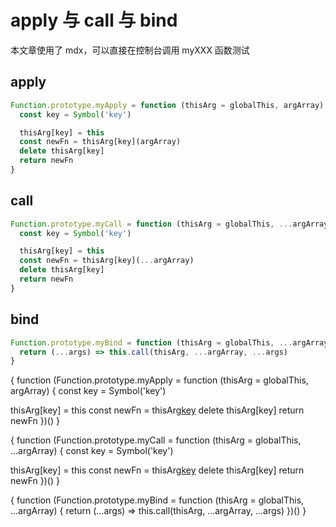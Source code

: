 # apply 与 call 与 bind

本文章使用了 mdx，可以直接在控制台调用 myXXX 函数测试

## apply

```js
Function.prototype.myApply = function (thisArg = globalThis, argArray) {
  const key = Symbol('key')

  thisArg[key] = this
  const newFn = thisArg[key](argArray)
  delete thisArg[key]
  return newFn
}
```

## call

```js
Function.prototype.myCall = function (thisArg = globalThis, ...argArray) {
  const key = Symbol('key')

  thisArg[key] = this
  const newFn = thisArg[key](...argArray)
  delete thisArg[key]
  return newFn
}
```

## bind

```js
Function.prototype.myBind = function (thisArg = globalThis, ...argArray) {
  return (...args) => this.call(thisArg, ...argArray, ...args)
}
```

{
function (Function.prototype.myApply = function (thisArg = globalThis, argArray) {
const key = Symbol('key')

thisArg[key] = this
const newFn = thisArg[key](argArray)
delete thisArg[key]
return newFn
})()
}

{
function (Function.prototype.myCall = function (thisArg = globalThis, ...argArray) {
const key = Symbol('key')

thisArg[key] = this
const newFn = thisArg[key](...argArray)
delete thisArg[key]
return newFn
})()
}

{
function (Function.prototype.myBind = function (thisArg = globalThis, ...argArray) {
return (...args) => this.call(thisArg, ...argArray, ...args)
})()
}
